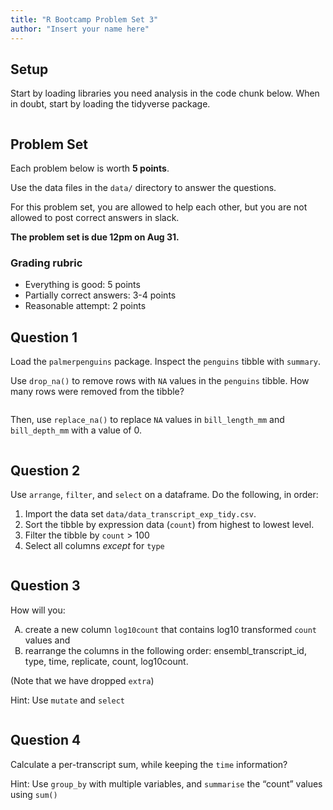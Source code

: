 ```yaml
---
title: "R Bootcamp Problem Set 3"
author: "Insert your name here"
---
```


## Setup

Start by loading libraries you need analysis in the code chunk below.
When in doubt, start by loading the tidyverse package.

```r
```

## Problem Set

Each problem below is worth **5 points**.

Use the data files in the `data/` directory to answer the questions.

For this problem set, you are allowed to help each other, but you are not allowed to post correct answers in slack.

**The problem set is due 12pm on Aug 31.**

### Grading rubric

- Everything is good: 5 points
- Partially correct answers: 3-4 points
- Reasonable attempt: 2 points

## Question 1

Load the `palmerpenguins` package. Inspect the `penguins` tibble with `summary`. 

Use `drop_na()` to remove rows with `NA` values in the `penguins` tibble. How many rows were removed from the tibble?


```r
```

Then, use `replace_na()` to replace `NA` values in `bill_length_mm` and `bill_depth_mm` with a value of 0.

```r
```

## Question 2

Use `arrange`, `filter`, and `select` on a dataframe. Do the following, in order:

1. Import the data set `data/data_transcript_exp_tidy.csv`. 
2. Sort the tibble by expression data (`count`) from highest to lowest level.
3. Filter the tibble by `count` > 100
4. Select all columns *except* for `type`

```r
```

## Question 3

How will you:

A) create a new column `log10count` that contains log10 transformed `count` values and
B) rearrange the columns in the following order: ensembl_transcript_id, type, time, replicate, count, log10count.

(Note that we have dropped `extra`)

Hint: Use `mutate` and `select`

```r
```

## Question 4

Calculate a per-transcript sum, while keeping the `time` information?

Hint: Use `group_by` with multiple variables, and `summarise` the "count" values using `sum()`

```r
```
